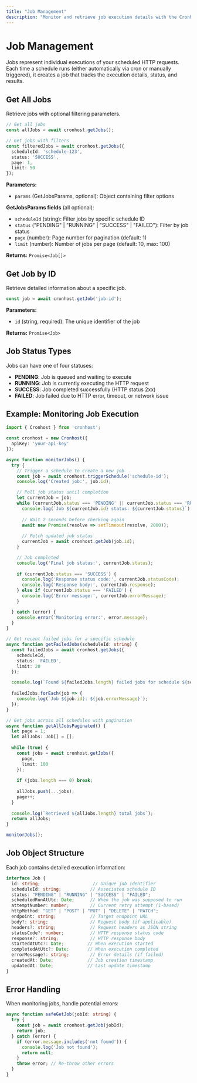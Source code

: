 ```yaml
---
title: "Job Management"
description: "Monitor and retrieve job execution details with the Cronhost SDK"
---
```


# Job Management

Jobs represent individual executions of your scheduled HTTP requests. Each time a schedule runs (either automatically via cron or manually triggered), it creates a job that tracks the execution details, status, and results.

## Get All Jobs

Retrieve jobs with optional filtering parameters.

```typescript
// Get all jobs
const allJobs = await cronhost.getJobs();

// Get jobs with filters
const filteredJobs = await cronhost.getJobs({
  scheduleId: 'schedule-123',
  status: 'SUCCESS',
  page: 1,
  limit: 50
});
```

**Parameters:**
- `params` (GetJobsParams, optional): Object containing filter options

**GetJobsParams fields** (all optional):
- `scheduleId` (string): Filter jobs by specific schedule ID
- `status` ("PENDING" | "RUNNING" | "SUCCESS" | "FAILED"): Filter by job status
- `page` (number): Page number for pagination (default: 1)
- `limit` (number): Number of jobs per page (default: 10, max: 100)

**Returns:** `Promise<Job[]>`

## Get Job by ID

Retrieve detailed information about a specific job.

```typescript
const job = await cronhost.getJob('job-id');
```

**Parameters:**
- `id` (string, required): The unique identifier of the job

**Returns:** `Promise<Job>`

## Job Status Types

Jobs can have one of four statuses:

- **PENDING**: Job is queued and waiting to execute
- **RUNNING**: Job is currently executing the HTTP request
- **SUCCESS**: Job completed successfully (HTTP status 2xx)
- **FAILED**: Job failed due to HTTP error, timeout, or network issue

## Example: Monitoring Job Execution

```typescript
import { Cronhost } from 'cronhost';

const cronhost = new Cronhost({
  apiKey: 'your-api-key'
});

async function monitorJobs() {
  try {
    // Trigger a schedule to create a new job
    const job = await cronhost.triggerSchedule('schedule-id');
    console.log('Created job:', job.id);

    // Poll job status until completion
    let currentJob = job;
    while (currentJob.status === 'PENDING' || currentJob.status === 'RUNNING') {
      console.log(`Job ${currentJob.id} status: ${currentJob.status}`);
      
      // Wait 2 seconds before checking again
      await new Promise(resolve => setTimeout(resolve, 2000));
      
      // Fetch updated job status
      currentJob = await cronhost.getJob(job.id);
    }

    // Job completed
    console.log('Final job status:', currentJob.status);
    
    if (currentJob.status === 'SUCCESS') {
      console.log('Response status code:', currentJob.statusCode);
      console.log('Response body:', currentJob.response);
    } else if (currentJob.status === 'FAILED') {
      console.log('Error message:', currentJob.errorMessage);
    }

  } catch (error) {
    console.error('Monitoring error:', error.message);
  }
}

// Get recent failed jobs for a specific schedule
async function getFailedJobs(scheduleId: string) {
  const failedJobs = await cronhost.getJobs({
    scheduleId,
    status: 'FAILED',
    limit: 20
  });

  console.log(`Found ${failedJobs.length} failed jobs for schedule ${scheduleId}`);
  
  failedJobs.forEach(job => {
    console.log(`Job ${job.id}: ${job.errorMessage}`);
  });
}

// Get jobs across all schedules with pagination
async function getAllJobsPaginated() {
  let page = 1;
  let allJobs: Job[] = [];
  
  while (true) {
    const jobs = await cronhost.getJobs({
      page,
      limit: 100
    });
    
    if (jobs.length === 0) break;
    
    allJobs.push(...jobs);
    page++;
  }
  
  console.log(`Retrieved ${allJobs.length} total jobs`);
  return allJobs;
}

monitorJobs();
```

## Job Object Structure

Each job contains detailed execution information:

```typescript
interface Job {
  id: string;                    // Unique job identifier
  scheduleId: string;           // Associated schedule ID
  status: "PENDING" | "RUNNING" | "SUCCESS" | "FAILED";
  scheduledRunAtUtc: Date;      // When the job was supposed to run
  attemptNumber: number;        // Current retry attempt (1-based)
  httpMethod: "GET" | "POST" | "PUT" | "DELETE" | "PATCH";
  endpoint: string;             // Target endpoint URL
  body?: string;                // Request body (if applicable)
  headers?: string;             // Request headers as JSON string
  statusCode?: number;          // HTTP response status code
  response?: string;            // HTTP response body
  startedAtUtc?: Date;         // When execution started
  completedAtUtc?: Date;       // When execution completed
  errorMessage?: string;        // Error details (if failed)
  createdAt: Date;             // Job creation timestamp
  updatedAt: Date;             // Last update timestamp
}
```

## Error Handling

When monitoring jobs, handle potential errors:

```typescript
async function safeGetJob(jobId: string) {
  try {
    const job = await cronhost.getJob(jobId);
    return job;
  } catch (error) {
    if (error.message.includes('not found')) {
      console.log('Job not found');
      return null;
    }
    throw error; // Re-throw other errors
  }
}
```